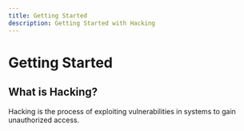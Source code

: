 ```yaml
---
title: Getting Started
description: Getting Started with Hacking
---
```


# Getting Started

## What is Hacking?

Hacking is the process of exploiting vulnerabilities in systems to gain unauthorized access.